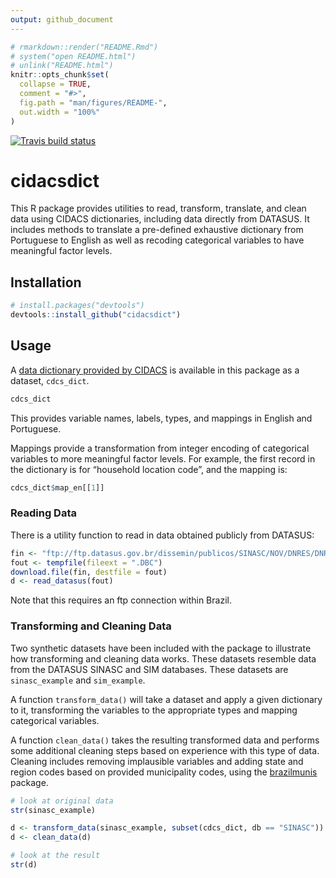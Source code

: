 ```yaml
---
output: github_document
---
```


<!-- README.md is generated from README.Rmd. Please edit that file -->

```r
# rmarkdown::render("README.Rmd")
# system("open README.html")
# unlink("README.html")
knitr::opts_chunk$set(
  collapse = TRUE,
  comment = "#>",
  fig.path = "man/figures/README-",
  out.width = "100%"
)
```

[![Travis build status](https://travis-ci.org/ki-tools/cidacsdict.svg?branch=master)](https://travis-ci.org/ki-tools/cidacsdict)
<!--[![Coverage status](https://codecov.io/gh/ki-tools/cidacsdict/branch/master/graph/badge.svg)](https://codecov.io/github/ki-tools/cidacsdict?branch=master)-->

# cidacsdict

This R package provides utilities to read, transform, translate, and clean data using CIDACS dictionaries, including data directly from DATASUS. It includes methods to translate a pre-defined exhaustive dictionary from Portuguese to English as well as recoding categorical variables to have meaningful factor levels.

## Installation

``` r
# install.packages("devtools")
devtools::install_github("cidacsdict")
```

## Usage

A [data dictionary provided by CIDACS](https://gcgh.grandchallenges.org/sites/default/files/additional-materials/CIDACS%20Dicionario%20Dados%20Coorte%20100M.PDF) is available in this package as a dataset, `cdcs_dict`.

```r
cdcs_dict
```

This provides variable names, labels, types, and mappings in English and Portuguese.

Mappings provide a transformation from integer encoding of categorical variables to more meaningful factor levels. For example, the first record in the dictionary is for "household location code", and the mapping is:

```r
cdcs_dict$map_en[[1]]
```

### Reading Data

There is a utility function to read in data obtained publicly from DATASUS:

```r
fin <- "ftp://ftp.datasus.gov.br/dissemin/publicos/SINASC/NOV/DNRES/DNRO2013.DBC"
fout <- tempfile(fileext = ".DBC")
download.file(fin, destfile = fout)
d <- read_datasus(fout)
```

Note that this requires an ftp connection within Brazil.

### Transforming and Cleaning Data

Two synthetic datasets have been included with the package to illustrate how transforming and cleaning data works. These datasets resemble data from the DATASUS SINASC and SIM databases. These datasets are `sinasc_example` and `sim_example`.

A function `transform_data()` will take a dataset and apply a given dictionary to it, transforming the variables to the appropriate types and mapping categorical variables.

A function `clean_data()` takes the resulting transformed data and performs some additional cleaning steps based on experience with this type of data. Cleaning includes removing implausible variables and adding state and region codes based on provided municipality codes, using the [brazilmunis](https://github.com/ki-tools/brazilmunis) package.

```r
# look at original data
str(sinasc_example)

d <- transform_data(sinasc_example, subset(cdcs_dict, db == "SINASC"))
d <- clean_data(d)

# look at the result
str(d)
```

<!--
## Reference

Other DATASUS packages, etc.
-->